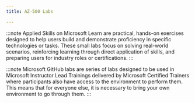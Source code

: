 ---
title: AZ-500 Labs

---

<Tabs>
  <TabItem label="Applied Skills">

:::note 
Applied Skills on Microsoft Learn are practical, hands-on exercises designed to help users build and demonstrate proficiency in specific technologies or tasks. These small labs focus on solving real-world scenarios, reinforcing learning through direct application of skills, and preparing users for industry roles or certifications.
:::

  <CardGrid>
    <LinkCard title="Secure Azure services and workloads with Microsoft Defender for Cloud regulatory compliance controls" href="https://learn.microsoft.com/credentials/applied-skills/secure-azure-services-and-workloads-with-microsoft-defender-for-cloud-regulatory-compliance-controls/?WT.mc_id=studentamb_165290" /> 
    <LinkCard title="Configure secure access to your workloads using Azure networking" href="https://learn.microsoft.com/credentials/applied-skills/configure-secure-workloads-use-azure-virtual-networking/?WT.mc_id=studentamb_165290" /> 
    <LinkCard title="Get started with cloud security and monitoring tasks" href="https://learn.microsoft.com/credentials/applied-skills/get-started-with-cloud-security-and-monitoring-tasks?WT.mc_id=studentamb_165290" /> 
    <LinkCard title="Deploy and configure Azure Monitor" href="https://learn.microsoft.com/credentials/applied-skills/deploy-and-configure-azure-monitor?WT.mc_id=studentamb_165290" /> 
    <LinkCard title="Secure storage for Azure Files and Azure Blob Storage" href="https://learn.microsoft.com/credentials/applied-skills/secure-storage-azure-files-azure-blob-storage?WT.mc_id=studentamb_165290" /> 
  </CardGrid>
  </TabItem>

  <TabItem label="Microsoft GitHub">

:::note 
Microsoft GitHub labs are series of labs designed to be used in Microsoft Instructor Lead Trainings delivered by Microsoft Certified Trainers where participants also have access to the environment to perform them. This means that for everyone else, it is necessary to bring your own environment to go through them. 
:::

  <CardGrid>
    <LinkCard title="Role Based Access Control" href="https://microsoftlearning.github.io/AZ500-AzureSecurityTechnologies/Instructions/Labs/LAB_01_RBAC.html" /> 
    <LinkCard title="Network Security Groups and Application Security Groups" href="https://microsoftlearning.github.io/AZ500-AzureSecurityTechnologies/Instructions/Labs/LAB_02_NSGs.html" /> 
    <LinkCard title="Azure Firewall" href="https://microsoftlearning.github.io/AZ500-AzureSecurityTechnologies/Instructions/Labs/LAB_03_AzureFirewall.html" /> 
    <LinkCard title="Configuring and Securing ACR and AKS" href="https://microsoftlearning.github.io/AZ500-AzureSecurityTechnologies/Instructions/Labs/LAB_04_ConfiguringandSecuringACRandAKS.html" /> 
    <LinkCard title="Securing Azure SQL Database" href="https://microsoftlearning.github.io/AZ500-AzureSecurityTechnologies/Instructions/Labs/LAB_05_SecuringAzureSQLDatabase.html" /> 
    <LinkCard title="Service Endpoints and Securing Storage" href="https://microsoftlearning.github.io/AZ500-AzureSecurityTechnologies/Instructions/Labs/LAB_06_SecuringAzureStorage.html" /> 
    <LinkCard title="Key Vault (Implementing Secure Data by setting up Always Encrypted)" href="https://microsoftlearning.github.io/AZ500-AzureSecurityTechnologies/Instructions/Labs/LAB_07_KeyVaultImplementingSecureDatabysettingupAlwaysEncrypted.html" /> 
    <LinkCard title="Create a Log Analytics Workspace, Azure Storage Account, and Data Collection Rule (DCR)" href="https://microsoftlearning.github.io/AZ500-AzureSecurityTechnologies/Instructions/Labs/LAB_08_CreateaLogAnalyticsworkspaceAzureStorageAccountDataCollectionRule(DCR).html" /> 
    <LinkCard title="Configuring Microsoft Defender for Cloud Enhanced Security Features for Servers" href="https://microsoftlearning.github.io/AZ500-AzureSecurityTechnologies/Instructions/Labs/LAB_09_ConfiguringMicrosoftDefenderforCloudEnhancedSecurityFeaturesforServers.html" /> 
    <LinkCard title="Enable just-in-time access on VMs" href="https://microsoftlearning.github.io/AZ500-AzureSecurityTechnologies/Instructions/Labs/LAB_10_Enable%20just-in-time%20access%20on%20VMs.html" /> 
    <LinkCard title="Microsoft Sentinel" href="https://microsoftlearning.github.io/AZ500-AzureSecurityTechnologies/Instructions/Labs/LAB_11_Microsoft%20Sentinel.html" /> 
  </CardGrid>
  </TabItem>

</Tabs>
